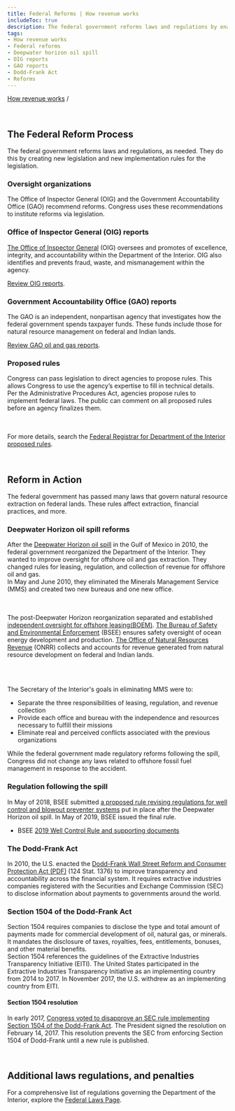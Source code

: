 ```yaml
---
title: Federal Reforms | How revenue works
includeToc: true
description: The federal government reforms laws and regulations by enacting new legislation and proposing new rules to implement the legislation. Reforms are recommended by oversight organizations, such as the Inspector General or the Government Accountability Office.
tags:
- How revenue works
- Federal reforms
- Deepwater horizon oil spill
- OIG reports
- GAO reports
- Dodd-Frank Act
- Reforms
---
```


[How revenue works](/how-revenue-works/) /

<br />

## The Federal Reform Process

The federal government reforms laws and regulations, as needed.  They do this by creating new legislation and new implementation rules for the legislation.

### Oversight organizations

The Office of Inspector General (OIG) and the Government Accountability Office (GAO) recommend reforms. Congress uses these recommendations to institute reforms via legislation.

### Office of Inspector General (OIG) reports

[The Office of Inspector General](https://www.doioig.gov/) (OIG) oversees and promotes of excellence, integrity, and accountability within the Department of the Interior. OIG also identifies and prevents fraud, waste, and mismanagement within the agency.

[Review OIG reports](https://www.doioig.gov/reports).

### Government Accountability Office (GAO) reports

The GAO is an independent, nonpartisan agency that investigates how the federal government spends taxpayer funds.  These funds include those for natural resource management on federal and Indian lands.

[Review GAO oil and gas reports](http://www.gao.gov/key_issues/oil_and_natural_gas/issue_summary).

### Proposed rules

Congress can pass legislation to direct agencies to propose rules. This allows Congress to use the agency’s expertise to fill in technical details.
<br />
Per the Administrative Procedures Act, agencies propose rules to implement federal laws. The public can comment on all proposed rules before an agency finalizes them.

<br /><br />
For more details, search the <a href="https://www.federalregister.gov/documents/search?conditions%5Bagencies%5D%5B%5D=interior-department&conditions%5Btype%5D%5B%5D=PRORULE">Federal Registrar for Department of the Interior proposed rules</a>.

<br />

## Reform in Action

The federal government has passed many laws that govern natural resource extraction on federal lands.  These rules affect extraction, financial practices, and more.

### Deepwater Horizon oil spill reforms

After the <a href="http://www.gpo.gov/fdsys/pkg/GPO-OILCOMMISSION/pdf/GPO-OILCOMMISSION.pdf">Deepwater Horizon oil spill</a> in the Gulf of Mexico in 2010, the federal government reorganized the Department of the Interior. They wanted to improve oversight for offshore oil and gas extraction. They changed rules for leasing, regulation, and collection of revenue for offshore oil and gas.
<br />
In May and June 2010, they eliminated the Minerals Management Service (MMS) and created two new bureaus and one new office.

<br /><br />
The post-Deepwater Horizon reorganization separated and established <a href="http://www.boem.gov/about-boem/regulations-guidance/regulatory-reforms">independent oversight for offshore leasing(<GlossaryTerm>BOEM</GlossaryTerm>)</a>. [The Bureau of Safety and Environmental Enforcement](https://www.bsee.gov/) (<GlossaryTerm>BSEE</GlossaryTerm>) ensures safety oversight of ocean energy development and production. [The Office of Natural Resources Revenue](onrr.gov) (ONRR) collects and accounts for revenue generated from natural resource development on federal and Indian lands.

<br /><br />

The Secretary of the Interior's goals in eliminating MMS were to:

- Separate the three responsibilities of leasing, regulation, and revenue collection
- Provide each office and bureau with the independence and resources necessary to fulfill their missions
- Eliminate real and perceived conflicts associated with the previous organizations

While the federal government made regulatory reforms following the spill, Congress did not change any laws related to offshore fossil fuel management in response to the accident.

### Regulation following the spill

In May of 2018, BSEE submitted [a proposed rule revising regulations for well control and blowout preventer systems](https://www.federalregister.gov/documents/2018/07/05/2018-14483/oil-and-gas-and-sulfur-operations-in-the-outer-continental-shelf-blowout-preventer-systems-and-well) put in place after the Deepwater Horizon oil spill. In May of 2019, BSEE issued the final rule.

- BSEE [2019 Well Control Rule and supporting documents](https://www.bsee.gov/guidance-and-regulations/Regulations/regulatory-reform/bsee-well-control-rule-2019)

### The Dodd-Frank Act

In 2010, the U.S. enacted the [Dodd-Frank Wall Street Reform and Consumer Protection Act (PDF)](http://www.gpo.gov/fdsys/pkg/PLAW-111publ203/pdf/PLAW-111publ203.pdf) (124 Stat. 1376) to improve transparency and accountability across the financial system. It requires extractive industries companies registered with the Securities and Exchange Commission (SEC) to disclose information about payments to governments around the world.

### Section 1504 of the Dodd-Frank Act

Section 1504 requires companies to disclose the type and total amount of payments made for commercial development of oil, natural gas, or minerals. It mandates the disclosure of taxes, royalties, fees, entitlements, bonuses, and other material benefits.
<br />
Section 1504 references the guidelines of the Extractive Industries Transparency Initiative (EITI). The United States participated in the Extractive Industries Transparency Initiative as an implementing country from 2014 to 2017. In November 2017, the U.S. withdrew as an implementing country from EITI.

#### Section 1504 resolution

In early 2017, [Congress voted to disapprove an SEC rule implementing Section 1504 of the Dodd-Frank Act](https://www.congress.gov/bill/115th-congress/house-joint-resolution/41/). The President signed the resolution on February 14, 2017. This resolution prevents the SEC from enforcing Section 1504 of Dodd-Frank until a new rule is published.

<br />

## Additional laws regulations, and penalties

For a comprehensive list of regulations governing the Department of the Interior, explore the [Federal Laws Page](https://revenuedata.doi.gov/how-revenue-works/federal-laws/).

<br /><br />
